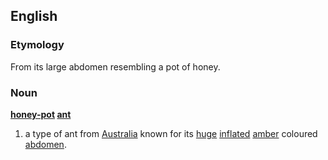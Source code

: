 ==English==

===Etymology===
From its large abdomen resembling a pot of honey.

===Noun===
'''[[honey-pot]] [[ant]]'''

# a type of ant from [[Australia]] known for its [[huge]] [[inflate]]d [[amber]] coloured [[abdomen]].